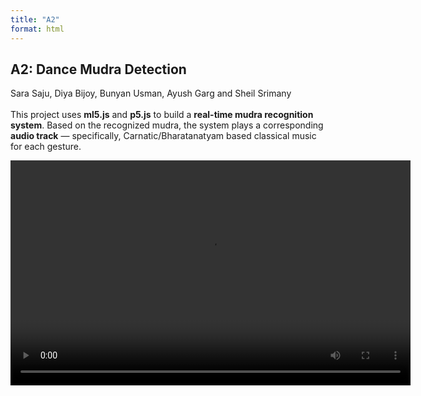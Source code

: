 ```yaml
---
title: "A2"
format: html
---
```


## A2: Dance Mudra Detection

Sara Saju, Diya Bijoy, Bunyan Usman, Ayush Garg and Sheil Srimany <br><br> This project uses **ml5.js** and **p5.js** to build a **real-time mudra recognition system**. Based on the recognized mudra, the system plays a corresponding **audio track** — specifically, Carnatic/Bharatanatyam based classical music for each gesture.

<video width="640" height="360" controls>

<source src="finalvideo.mp4" type="video/mp4">

Your browser does not support the video tag. </video> 

<iframe src="https://editor.p5js.org/sarasj0510/full/2FCh_V8x6" width="400" height="300">

</iframe>

<br>

## Main Technologies Used

-   p5.js (Locally): Used for handling the webcam feed, drawing visuals, sound integration, and processing CSV files locally to extract names, paths of images, and the 21 keypoints data.

-   ml5.js: For using the handpose model and integrating a trained neural network.

-   Neural Network Model: Trained using your own dataset of hand images.

-   HTML/CSS: To build the webpage interface and display live predictions.

-   VS Code: Used for training both the machine learning (ML) and convolutional neural network (CNN) models.

-   Python: Set up the local server for hosting the project and organizing the initial CSV files with image names and paths.

-   AI: Refined the code structure for optimal performance, with references from the official ml5.js documentation.

<br>

##  Problems we ran into

-   We had an issue where the Handpose model was detecting 43 points instead of 42. This was because it included an extra "which hand" point. To fix it, we removed that point from the CSV file. After that, the graph showed up properly without any NaN errors.

<div style="display: flex; justify-content: center; gap: 10px; margin-bottom: 20px;">
  <img src="nan_error.jpg" width="400" height="300" alt="First image description">
  <img src="without_nan_error.jpg" width="400" height="300" alt="Second image description">
</div>

-   We used `http://localhost:8000/model/model.json` to load our trained model because browsers do not allow direct access to local files for security reasons. By running a local server with `python -m http.server 8000`, we could load files like `model.json` and audio properly. This made it possible to test the project as if it were live on a real website.
-   We explored using a Convolutional Neural Network to train our model with TensorFlow, but ran into issues. CNNs requires a large amount of image data and our dataset was too small to train the model effectively. Because of this, we switched to using a Multi-Layer Perceptron.
